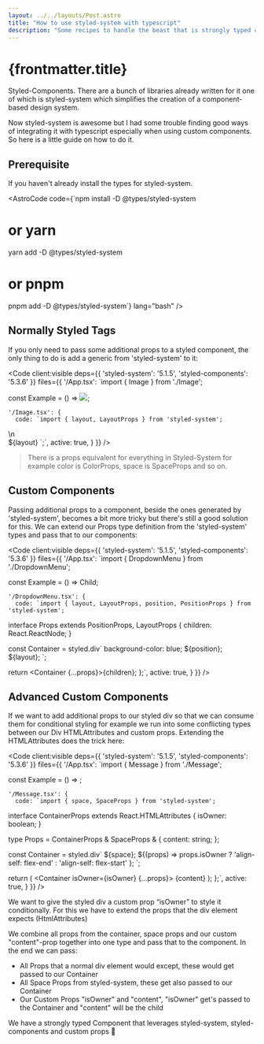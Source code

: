```yaml
---
layout: ../../layouts/Post.astro
title: "How to use styled-system with typescript"
description: "Some recipes to handle the beast that is strongly typed components together with styled-system. We'll start from basic styling and go over to custom props."
---
```


<h1 class="text-center">{frontmatter.title}</h1>

Styled-Components. There are a bunch of libraries already written for it one of which is styled-system which simplifies the creation of a component-based design system.

Now styled-system is awesome but I had some trouble finding good ways of integrating it with typescript especially when using custom components. So here is a little guide on how to do it.

## Prerequisite

If you haven't already install the types for styled-system.

<AstroCode code={`npm install -D @types/styled-system
# or yarn
yarn add -D @types/styled-system
# or pnpm
pnpm add -D @types/styled-system`} lang="bash" />

## Normally Styled Tags

If you only need to pass some additional props to a styled component, the only thing to do is add a generic from 'styled-system' to it:

<Code client:visible deps={{ 'styled-system': '5.1.5', 'styled-components': '5.3.6' }} files={{
    '/App.tsx': `import { Image } from './Image';

const Example = () => <Image src="https://via.placeholder.com/100" />;


    '/Image.tsx': {
      code: `import { layout, LayoutProps } from 'styled-system';
\n\
  \${layout}
\`;`,
    active: true,
    }
}} />

> There is a props equivalent for everything in Styled-System for example color is ColorProps, space is SpaceProps and so on.

## Custom Components

Passing additional props to a component, beside the ones generated by 'styled-system', becomes a bit more tricky but there's still a good solution for this.
We can extend our Props type definition from the 'styled-system' types and pass that to our components:

<Code client:visible deps={{ 'styled-system': '5.1.5', 'styled-components': '5.3.6' }} files={{
    '/App.tsx': `import { DropdownMenu } from './DropdownMenu';

const Example = () => <DropdownMenu width={100} height={100}>Child</DropdownMenu>;


    '/DropdownMenu.tsx': {
      code: `import { layout, LayoutProps, position, PositionProps } from 'styled-system';

interface Props extends PositionProps, LayoutProps {
  children: React.ReactNode;
}

const Container = styled.div<Props>\`
  background-color: blue;
  \${position};
  \${layout};
\`;

  return <Container {...props}>{children}</Container>;
};`,
    active: true,
    }
}} />

## Advanced Custom Components

If we want to add additional props to our styled div so that we can consume them for conditional styling for example we run into some conflicting types 
between our Div HTMLAttributes and custom props. Extending the HTMLAttributes does the trick here:

<Code client:visible deps={{ 'styled-system': '5.1.5', 'styled-components': '5.3.6' }} files={{
    '/App.tsx': `import { Message } from './Message';

const Example = () => <Message />;


    '/Message.tsx': {
      code: `import { space, SpaceProps } from 'styled-system';

interface ContainerProps extends React.HTMLAttributes<HTMLDivElement> {
  isOwner: boolean;
}

type Props = ContainerProps & SpaceProps & {
    content: string;
};

const Container = styled.div<ContainerProps>\`
  \${space};
  \${(props) =>
    props.isOwner ? 'align-self: flex-end' : 'align-self: flex-start'
   };
\`;

  return (
    <Container isOwner={isOwner} {...props}>
      {content}
    </Container>
  );
};`,
    active: true,
    }
}} />

We want to give the styled div a custom prop “isOwner” to style it conditionally. 
For this we have to extend the props that the div element expects (HtmlAttributes)

We combine all props from the container, space props and our custom "content"-prop together into one type and pass that to the component. 
In the end we can pass:

- All Props that a normal div element would except, these would get passed to our Container
- All Space Props from styled-system, these get also passed to our Container
- Our Custom Props "isOwner" and "content", "isOwner" get's passed to the Container and "content" will be the child

We have a strongly typed Component that leverages styled-system, styled-components and custom props 🥳


